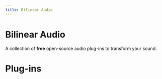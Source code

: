 ```yaml
---
title: Bilinear Audio
---
```



# Bilinear Audio

A collection of **free** open-source audio plug-ins to transform your sound.

# Plug-ins

<PlugCard
  title="Poly 81"
  logLine="Vintage-inspired synthesizer"
  href="/docs/p61"
  gradientColors="linear-gradient(45deg, #9333ea, #ec4899, #f97316)"
/>
<PlugCard
  title="Chorus-R"
  logLine="Chorus anthology"
  href="/docs/rchorus"
  gradientColors="linear-gradient(45deg, #f87171, #fbbf24, #34d399)"
/>
<PlugCard
  title="Fluffyverb"
  logLine="A light and airy reverb"
  href="/docs/reverb"
  gradientColors="linear-gradient(45deg, #a78bfa, #60a5fa, #7dd3fc)"
/>
